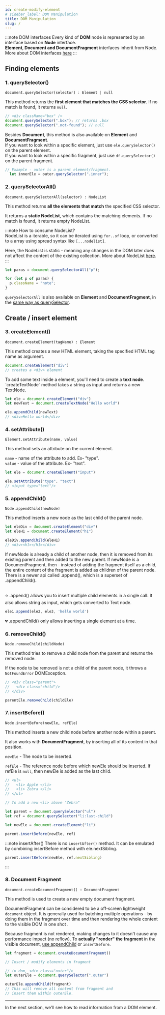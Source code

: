 ```yaml
---
id: create-modify-element
# sidebar_label: DOM Manipulation
title: DOM Manipulation
slug: /
---
```



:::note DOM interfaces
Every kind of **DOM** node is represented by an interface based on **Node** interface.   
**Element, Document and DocumentFragment** interfaces inherit from Node. More about DOM interfaces [here](https://developer.mozilla.org/en-US/docs/Web/API/Document_Object_Model)
::: 

## Finding elements

### 1. querySelector()

`document.querySelector(selector) : Element | null`

This method returns the **first element that matches the CSS selector**. If no match is found, it returns `null`.

```js
// <div className="box" />
document.querySelector(".box"); // returns .box
document.querySelector(".not-found"); // null
```

<Accordion>
  <Admonition type="note" title="Also available on Element and fragment" id="element-has-qs">
  Besides <b>Document</b>, this method is also available on <b>Element</b> and <b>DocumentFragment</b>.<br/>
  If you want to look within a specific element, just use <code>ele.querySelector()</code> on the parent element.<br/>
  If you want to look within a specific fragment, just use <code>df.querySelector()</code> on the parent fragment.

  ```js
  // Example - outer is a parent element/fragment.
    let innerEle = outer.querySelector(".inner");
  ```
  </Admonition>
</Accordion>

<MDN title="querySelector" url="https://developer.mozilla.org/en-US/docs/Web/API/Document/querySelector" />

### 2. querySelectorAll()

`document.querySelectorAll(selector) : NodeList`

This method returns **all the elements that match** the specified CSS selector.

It returns a **static NodeList**, which contains the matching elements. If no match is found, it returns empty NodeList.

:::note How to consume NodeList?  
 NodeList is a iterable, so it can be iterated using `for..of` loop, or converted to a array using spread syntax like `[...nodelist]`.

Here, the NodeList is static - meaning any changes in the DOM later does not affect the content of the existing collection. More about NodeList [here](https://developer.mozilla.org/en-US/docs/Web/API/NodeList).  
:::

```js
let paras = document.querySelectorAll("p");

for (let p of paras) {
  p.className = "note";
}
```

`querySelectorAll` is also available on <b>Element</b> and <b>DocumentFragment</b>, in the [same way as querySelector](#element-has-qs).

<MDN title="querySelectorAll" url="https://developer.mozilla.org/en-US/docs/Web/API/Document/querySelectorAll" />

## Create / insert element

### 3. createElement()

`document.createElement(tagName) : Element`

This method creates a new HTML element, taking the specified HTML tag name as argument.

```js
document.createElement("div")
// creates a <div> element
```

<Accordion title="Related">
  <Admonition type="note" title="Creating text node">
    To add some text inside a element, you'll need to create a <b>text node</b>. 
    `createTextNode` method takes a string as input and returns a new TextNode.

  ```js
  let ele = document.createElement("div")
  let newText = document.createTextNode("Hello world")

  ele.appendChild(newText) 
  // <div>Hello world</div>
  ```
  </Admonition>
</Accordion>

<MDN title="createElement" url="https://developer.mozilla.org/en-US/docs/Web/API/Document/createElement" />

### 4. setAttribute()

`Element.setAttribute(name, value)`

This method sets an attribute on the current element. 

`name` - name of the attribute to add. Ex- "type".  
`value` - value of the attribute. Ex- "text".

```js
let ele = document.createElement("input")

ele.setAttribute("type", "text") 
// <input type="text"/>
```
<MDN title="setAttribute" url="https://developer.mozilla.org/en-US/docs/Web/API/Element/setAttribute" />


### 5. appendChild()

`Node.appendChild(newNode)`

This method inserts a new node as the last child of the parent node.

```js
let eleDiv = document.createElement("div")
let eleH1 = document.createElement("h1")

eleDiv.appendChild(eleH1)
// <div><h1></h1></div>
```

<Accordion title="Edge cases and alternative">
  <Admonition type="note" title="If it already has a parent">
  If newNode is already a child of another node, 
  then it is removed from its existing parent and then added to the new parent.
  </Admonition>

  <Admonition type="note" title="If it is DocumentFragment" id="appendChild-documentFragment">
  If newNode is a DocumentFragment, then - instead of adding the fragment itself as a child, 
  the entire content of the fragment is added as children of the parent node.
  </Admonition>

  <Admonition type="note" title=".append()">
  There is a newer api called .append(), which is a superset of .appendChild().<br/><br/>

  ⭐️ .append() allows you to insert multiple child elements in a single call. It also allows string as input, which gets converted to Text node.  

  ```js
  ele1.append(ele2, ele3, 'hello world')
  ```

  💔 .appendChild() only allows inserting a single element at a time.
  </Admonition>
</Accordion>

<MDN title="appendChild" url="https://developer.mozilla.org/en-US/docs/Web/API/Node/appendChild" />

### 6. removeChild()

`Node.removeChild(childNode)`

This method tries to remove a child node from the parent and returns the removed node.

If the node to be removed is not a child of the parent node, it throws a `NotFoundError` DOMException.

```js
// <div class="parent">
//   <div class="child"/>
// </div>

parentEle.removeChild(childEle)
```

<MDN title="removeChild" url="https://developer.mozilla.org/en-US/docs/Web/API/Node/removeChild" />

### 7. insertBefore()

`Node.insertBefore(newEle, refEle)`

This method inserts a new child node before another node within a parent.  

It also works with **DocumentFragment**, by inserting all of its content in that position.

`newEle` - The node to be inserted.  

`refEle` - The reference node before which newEle should be inserted. If refEle is `null`, then newEle is added as the last child.

```js
// <ul>
//   <li> Apple </li>
//   <li> Zebra </li>
// </ul>

// To add a new <li> above "Zebra"

let parent = document.querySelector("ul")
let ref = document.querySelector("li:last-child")

let newEle = document.createElement("li")

parent.insertBefore(newEle, ref)
```

:::note insertAfter()
There is no `insertAfter()` method. It can be emulated by combining insertBefore method with ele.nextSibling.

```js
parent.insertBefore(newEle, ref.nextSibling)
```
:::

<MDN title="insertBefore" url="https://developer.mozilla.org/en-US/docs/Web/API/Node/insertBefore" />

### 8. Document Fragment

`document.createDocumentFragment() : DocumentFragment`

This method is used to create a new empty document fragment.

DocumentFragment can be considered to be a off-screen lightweight `document` object. 
It is generally used for batching multiple operations - by doing them in the fragment over time and then rendering the whole content to the visible DOM in one shot .

Because fragment is not rendered, making changes to it doesn't cause any performance impact (no reflow). To **actually "render" the fragment** in the visible document, [use appendChild](#appendChild-documentFragment) or `insertBefore`.

```js
let fragment = document.createDocumentFragment()

// Insert / modify elements in fragment

// in dom, <div class="outer"/>
let outerEle = document.querySelector(".outer")

outerEle.appendChild(fragment)
// This will remove all content from fragment and 
// insert them within outerEle.

```

<MDN title="Document Fragment" url="https://developer.mozilla.org/en-US/docs/Web/API/DocumentFragment" />


--------

In the next section, we'll see how to read information from a DOM element.